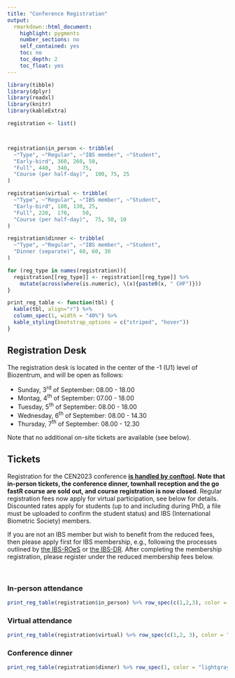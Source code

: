 ```yaml
---
title: "Conference Registration"
output: 
  rmarkdown::html_document:
    highlight: pygments
    number_sections: no
    self_contained: yes
    toc: no
    toc_depth: 2
    toc_float: yes
---
```

```r
library(tibble)
library(dplyr)
library(readxl)
library(knitr)
library(kableExtra)

registration <- list()



registration$in_person <- tribble(
  ~"Type", ~"Regular", ~"IBS member", ~"Student",
  "Early-bird", 360, 260, 50,
  "Full", 440,	340,	75,
  "Course (per half-day)",  100, 75, 25
)

registration$virtual <- tribble(
  ~"Type", ~"Regular", ~"IBS member", ~"Student",
  "Early-bird", 180, 130, 25,
  "Full", 220,	170,	50,
  "Course (per half-day)",  75, 50, 10
)

registration$dinner <- tribble(
  ~"Type", ~"Regular", ~"IBS member", ~"Student",
  "Dinner (separate)", 60, 60, 30
) 

for (reg_type in names(registration)){
  registration[[reg_type]] <- registration[[reg_type]] %>%
    mutate(across(where(is.numeric), \(x){paste0(x, " CHF")}))
}

print_reg_table <- function(tbl) {
  kable(tbl, align="r") %>%
  column_spec(1, width = "40%") %>%
  kable_styling(bootstrap_options = c("striped", "hover"))
}
```
## Registration Desk
The registration desk is located in the center of the -1 (U1) level of Biozentrum, and will be open as follows:

* Sunday, 3<sup>rd</sup> of September: 08.00 - 18.00
* Montag, 4<sup>th</sup> of September: 07.00 - 18.00
* Tuesday, 5<sup>th</sup> of September: 08.00 - 18.00
* Wednesday, 6<sup>th</sup> of September: 08.00 - 14.30
* Thursday, 7<sup>th</sup> of September: 08.00 - 12.30

Note that no additional on-site tickets are available (see below).

## Tickets
Registration for the CEN2023 conference <b>[is handled by conftool](https://www.conftool.pro/cen2023/). Note that in-person tickets, the conference dinner, townhall reception and the go fastR course are sold out, and course registration is now closed</b>. Regular registration fees now apply for virtual participation, see below for details. Discounted rates apply for students (up to and including during PhD, a file must be uploaded to confirm the student status) and IBS (International Biometric Society) members. 

If you are not an IBS member but wish to benefit from the reduced fees, then please apply first for IBS membership, e.g., following the processes outlined by [the IBS-ROeS](https://www.ibs-roes.org/mitgliedschaft/) or [the IBS-DR](http://www.biometrische-gesellschaft.de/en/die-gesellschaft/mitgliedschaft.html). After completing the membership registration, please register under the reduced membership fees below.

<br>

### In-person attendance
```r
print_reg_table(registration$in_person) %>% row_spec(c(1,2,3), color = "lightgray")
```
### Virtual attendance
```r
print_reg_table(registration$virtual) %>% row_spec(c(1,2, 3), color = "lightgray")
```

### Conference dinner
```r
print_reg_table(registration$dinner) %>% row_spec(1, color = "lightgray")
```
<br>
